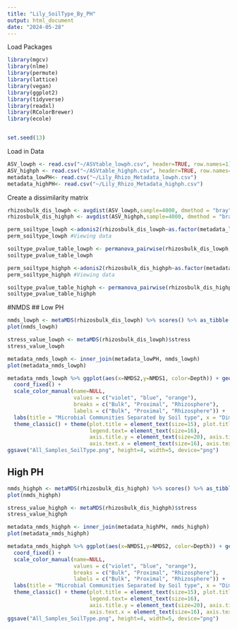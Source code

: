 ---
title: "Lily_SoilType_By_PH"
output: html_document
date: "2024-05-28"
---
Load Packages
```{r}
library(mgcv)
library(nlme)
library(permute)
library(lattice)
library(vegan)
library(ggplot2)
library(tidyverse)
library(readxl)
library(RColorBrewer)
library(ecole)


set.seed(13)
```

Load in Data
```{r}
ASV_lowph <- read.csv("~/ASVtable_lowph.csv", header=TRUE, row.names=1)
ASV_highph <- read.csv("~/ASVtable_highph.csv", header=TRUE, row.names=1)
metadata_lowPH<- read.csv("~/Lily_Rhizo_Metadata_lowph.csv")
metadata_highPH<- read.csv("~/Lily_Rhizo_Metadata_highph.csv")
```

Create a dissimilarity matrix
```{r}
rhizosbulk_dis_lowph <- avgdist(ASV_lowph,sample=4000, dmethod = "bray")
rhizosbulk_dis_highph <- avgdist(ASV_highph,sample=4000, dmethod = "bray")
```

```{r}
perm_soiltype_lowph <-adonis2(rhizosbulk_dis_lowph~as.factor(metadata_lowPH$Depth), data=metadata_lowPH, permutations=9999)
perm_soiltype_lowph #Viewing data
```
```{r}
soiltype_pvalue_table_lowph <- permanova_pairwise(rhizosbulk_dis_lowph, metadata_lowPH$Depth, permutations=9999 ,padj = "bonferroni")
soiltype_pvalue_table_lowph
```



```{r}
perm_soiltype_highph <-adonis2(rhizosbulk_dis_highph~as.factor(metadata_highPH$Depth), data=metadata_highPH, permutations=9999)
perm_soiltype_highph #Viewing data
```

```{r}
soiltype_pvalue_table_highph <- permanova_pairwise(rhizosbulk_dis_highph, metadata_highPH$Depth, permutations=9999 ,padj = "bonferroni")
soiltype_pvalue_table_highph
```

#NMDS
## Low PH
```{r}
nmds_lowph <- metaMDS(rhizosbulk_dis_lowph) %>% scores() %>% as_tibble(rownames = "Sample")
plot(nmds_lowph)

stress_value_lowph <- metaMDS(rhizosbulk_dis_lowph)$stress
stress_value_lowph
```

```{r}
metadata_nmds_lowph <- inner_join(metadata_lowPH, nmds_lowph)
plot(metadata_nmds_lowph)
```

```{r}
metadata_nmds_lowph %>% ggplot(aes(x=NMDS2,y=NMDS1, color=Depth)) + geom_point(shape = 19, size=3) + 
  coord_fixed() + 
  scale_color_manual(name=NULL, 
                     values = c("violet", "blue", "orange"), 
                     breaks = c("Bulk", "Proximal", "Rhizosphere"), 
                     labels = c("Bulk", "Proximal", "Rhizosphere")) +
  labs(title = "Microbial Communities Separated by Soil type", x = "Dimension 1", y = "Dimension 2") + 
  theme_classic() + theme(plot.title = element_text(size=15), plot.title.position = "plot", legend.key.size = unit(20,"pt"),
                          legend.text= element_text(size=16),
                          axis.title.y = element_text(size=20), axis.title.x = element_text(size=20),
                          axis.text.x = element_text(size=16), axis.text.y = element_text(size=16), legend.position = "top")
ggsave("All_Samples_SoilType.png", height=4, width=5, device="png") 
```

## High PH
```{r}
nmds_highph <- metaMDS(rhizosbulk_dis_highph) %>% scores() %>% as_tibble(rownames = "Sample")
plot(nmds_highph)

stress_value_highph <- metaMDS(rhizosbulk_dis_highph)$stress
stress_value_highph
```

```{r}
metadata_nmds_highph <- inner_join(metadata_highPH, nmds_highph)
plot(metadata_nmds_highph)
```

```{r}
metadata_nmds_highph %>% ggplot(aes(x=NMDS1,y=NMDS2, color=Depth)) + geom_point(shape = 19, size=3) + 
  coord_fixed() + 
  scale_color_manual(name=NULL, 
                     values = c("violet", "blue", "orange"), 
                     breaks = c("Bulk", "Proximal", "Rhizosphere"), 
                     labels = c("Bulk", "Proximal", "Rhizosphere")) +
  labs(title = "Microbial Communities Separated by Soil type", x = "Dimension 1", y = "Dimension 2") + 
  theme_classic() + theme(plot.title = element_text(size=15), plot.title.position = "plot", legend.key.size = unit(20,"pt"),
                          legend.text= element_text(size=16),
                          axis.title.y = element_text(size=20), axis.title.x = element_text(size=20),
                          axis.text.x = element_text(size=16), axis.text.y = element_text(size=16), legend.position = "top")
ggsave("All_Samples_SoilType.png", height=4, width=5, device="png") 
```
